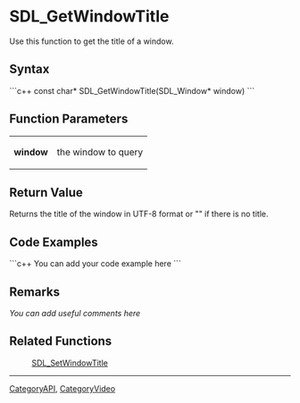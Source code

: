 
= SDL_GetWindowTitle =
Use this function to get the title of a window.


== Syntax ==
```c++
const char* SDL_GetWindowTitle(SDL_Window* window)
```

== Function Parameters ==
{|
|'''window'''
|the window to query
|}

== Return Value ==
Returns the title of the window in UTF-8 format or "" if there is no title.

== Code Examples ==
```c++
You can add your code example here
```

== Remarks ==
''You can add useful comments here''

== Related Functions ==
:[[SDL_SetWindowTitle]]

----
[[CategoryAPI]], [[CategoryVideo]]
